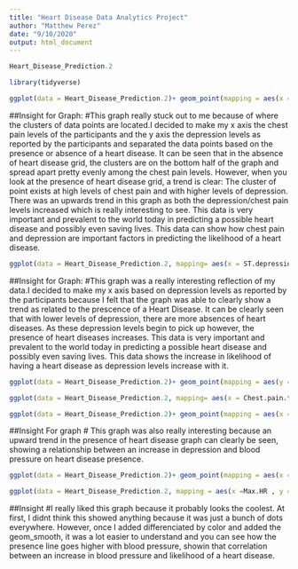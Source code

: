 ```yaml
---
title: "Heart Disease Data Analytics Project"
author: "Matthew Perez"
date: "9/10/2020"
output: html_document
---
```


```r
Heart_Disease_Prediction.2
```

```r
library(tidyverse)
```



```r
ggplot(data = Heart_Disease_Prediction.2)+ geom_point(mapping = aes(x = Chest.pain.type, y = ST.depression, color = Heart.Disease), position = "jitter") + facet_grid(. ~ Heart.Disease) + labs(y = "Depression (1-6)", x = "Chest Pain (1-5)", title = "Heart Disease Presence or Absence", subtitle = "Based on Chest Pain and Depression levels", caption = "Source: Kaggle.")
```
##Insight for Graph:
#This graph really stuck out to me because of where the clusters of data points are located.I decided to make my x axis the chest pain levels of the participants and the y axis the depression levels as reported by the participants and separated the data points based on the presence or absence of a heart disease.  It can be seen that in the absence of heart disease grid, the clusters are on the bottom half of the graph and spread apart pretty evenly among the chest pain levels. However, when you look at the presence of heart disease grid, a trend is clear: The cluster of point exists at high levels of chest pain and with higher levels of depression. There was an upwards trend in this graph as both the depression/chest pain levels increased which is really interesting to see. This data is very important and prevalent to the world today in predicting a possible heart disease and possibly even saving lives. This data can show how chest pain and depression are important factors in predicting the likelihood of a heart disease.



```r
ggplot(data = Heart_Disease_Prediction.2, mapping= aes(x = ST.depression, fill = Heart.Disease)) + geom_bar( position = "fill")+ labs(x = "Depression (1-6)", title = "Heart Disease Presence as related to Depression", subtitle = "Data based on Depression levels", caption = "Source: Kaggle.")
```
##Insight for Graph:
#This graph was a really interesting reflection of my data.I decided to make my x axis based on depression levels as reported by the participants because I felt that the graph was able to clearly show a trend as related to the prescence of a Heart Disease. It can be clearly seen that with lower levels of depression, there are more absences of heart diseases. As these depression levels begin to pick up however, the presence of heart diseases increases. This data is very important and prevalent to the world today in predicting a possible heart disease and possibly even saving lives. This data shows the increase in likelihood of having a heart disease as depression levels increase with it. 



```r
ggplot(data = Heart_Disease_Prediction.2)+ geom_point(mapping = aes(y = Chest.pain.type, x = ST.depression, color = Heart.Disease), position = "jitter") + facet_grid(. ~ Heart.Disease)+ labs(x = "Depression (1-6)", y = "Chest Pain (1-5)", title = "Heart Disease Presence or Absence", subtitle = "Based on Chest Pain and Depression levels", caption = "Source: Kaggle.")
```


```r
ggplot(data = Heart_Disease_Prediction.2, mapping= aes(x = Chest.pain.type, fill = Heart.Disease)) + geom_bar( position = "dodge")+ labs(x = "Chest Pain Level", title = "Heart Disease Presence as related to Chest Pain levels", subtitle = "Data based on Chest levels reported by Participants", caption = "Source: Kaggle.")
```




```r
ggplot(data = Heart_Disease_Prediction.2)+ geom_point(mapping = aes(x = ST.depression, y = BP, color = Heart.Disease), position= "jitter" ) + facet_grid(. ~ Heart.Disease) + labs(x = "Depression (1-6)", y = "Blood Pressure", title = "Heart Disease Presence or Absence", subtitle = "Data based on Depression and Blood Pressure", caption = "Source: Kaggle.")
```
##Insight For graph
# This graph was also really interesting because an upward trend in the presence of heart disease graph can clearly be seen, showing a relationship between an increase in depression and blood pressure on heart disease presence. 



```r
ggplot(data = Heart_Disease_Prediction.2)+ geom_point(mapping = aes(x = ST.depression, y = Max.HR, shape= Heart.Disease), position = "jitter") + facet_grid(. ~ Heart.Disease)+labs(x = "Depression (1-5)", y = "Blood Pressure", title = "Heart Disease Presence or Absence", subtitle = "Data based on Depression and Blood Pressure", caption = "Source: Kaggle.")
```




```r
ggplot(data = Heart_Disease_Prediction.2, mapping = aes(x =Max.HR , y = BP, color=Heart.Disease)) + geom_point()+ geom_smooth()+ labs(x = "Heart Rate", y = "Blood Pressure", title = "Heart Disease Presence or Absence", subtitle = "Data based on Heart Rate and Blood Pressure", caption = "Source: Kaggle.")
```
##Insight
#I really liked this graph because it probably looks the coolest. At first, I didnt think this showed anything because it was just a bunch of dots everywhere. However, once I added differenciated by color and added the geom_smooth, it was a lot easier to understand and you can see how the presence line goes higher with blood pressure, showin that correlation between an increase in blood pressure and likelihood of a heart disease. 
















